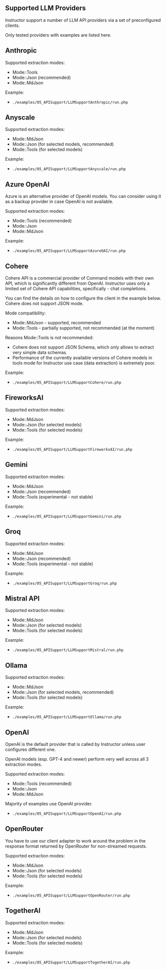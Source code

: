 ## Supported LLM Providers

Instructor support a number of LLM API providers via a set of preconfigured clients.

Only tested providers with examples are listed here.


## Anthropic

Supported extraction modes:

- Mode::Tools
- Mode::Json (recommended)
- Mode::MdJson

Example:
- `./examples/05_APISupport/LLMSupportAnthropic/run.php`



## Anyscale

Supported extraction modes:

- Mode::MdJson
- Mode::Json (for selected models, recommended)
- Mode::Tools (for selected models)

Example:
- `./examples/05_APISupport/LLMSupportAnyscale/run.php`




## Azure OpenAI

Azure is an alternative provider of OpenAI models. You can consider using it as
a backup provider in case OpenAI is not available.

Supported extraction modes:

- Mode::Tools (recommended)
- Mode::Json
- Mode::MdJson

Example:
- `./examples/05_APISupport/LLMSupportAzureOAI/run.php`


## Cohere


Cohere API is a commercial provider of Command models with their own API, which
is significantly different from OpenAI. Instructor uses only a limited set of
Cohere API capabilities, specifically - chat completions.

You can find the details on how to configure the client in the example below.
Cohere does not support JSON mode.

Mode compatibility:
- Mode::MdJson - supported, recommended
- Mode::Tools - partially supported, not recommended (at the moment)

Reasons Mode::Tools is not recommended:

- Cohere does not support JSON Schema, which only allows to extract very simple data schemas.
- Performance of the currently available versions of Cohere models in tools mode for Instructor use case (data extraction) is extremely poor.

Example:
- `./examples/05_APISupport/LLMSupportCohere/run.php`



## FireworksAI

Supported extraction modes:

- Mode::MdJson
- Mode::Json (for selected models)
- Mode::Tools (for selected models)

Example:
- `./examples/05_APISupport/LLMSupportFireworksAI/run.php`




## Gemini

Supported extraction modes:

- Mode::MdJson
- Mode::Json (recommended)
- Mode::Tools (experimental - not stable)

Example:
- `./examples/05_APISupport/LLMSupportGemini/run.php`



## Groq

Supported extraction modes:

- Mode::MdJson
- Mode::Json (recommended)
- Mode::Tools (experimental - not stable)

Example:
- `./examples/05_APISupport/LLMSupportGroq/run.php`




## Mistral API

Supported extraction modes:

- Mode::MdJson
- Mode::Json (for selected models)
- Mode::Tools (for selected models)

Example:
- `./examples/05_APISupport/LLMSupportMistral/run.php`



## Ollama

Supported extraction modes:

- Mode::MdJson
- Mode::Json (for selected models, recommended)
- Mode::Tools (for selected models)

Example:
- `./examples/05_APISupport/LLMSupportOllama/run.php`



## OpenAI

OpenAI is the default provider that is called by Instructor unless user
configures different one.

OpenAI models (esp. GPT-4 and newer) perform very well across all 3 extraction
modes.  

Supported extraction modes:
 - Mode::Tools (recommended)
 - Mode::Json
 - Mode::MdJson

Majority of examples use OpenAI provider.

- `./examples/05_APISupport/LLMSupportOpenAI/run.php`



## OpenRouter

You have to use our client adapter to work around the problem in the response format
returned by OpenRouter for non-streamed requests.

Supported extraction modes:

 - Mode::MdJson
 - Mode::Json (for selected models)
 - Mode::Tools (for selected models)

Example:
 - `./examples/05_APISupport/LLMSupportOpenRouter/run.php`



## TogetherAI

Supported extraction modes:

- Mode::MdJson
- Mode::Json (for selected models)
- Mode::Tools (for selected models)

Example:
- `./examples/05_APISupport/LLMSupportTogetherAI/run.php`
